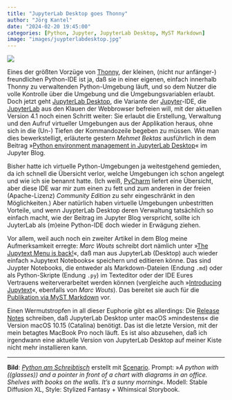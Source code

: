 ```yaml
---
title: "JupyterLab Desktop goes Thonny"
author: "Jörg Kantel"
date: "2024-02-20 19:45:00"
categories: [Python, Jupyter, JupyterLab Desktop, MyST Markdown]
image: "images/juypterlabdesktop.jpg"
---
```


[![](images/juypterlabdesktop-b.jpg)](https://www.flickr.com/photos/schockwellenreiter/53501582607/)

Eines der größten Vorzüge von [Thonny](http://cognitiones.kantel-chaos-team.de/programmierung/python/thonny.html), der kleinen, (nicht nur anfänger-) freundlichen Python-IDE ist ja, daß sie in einer eigenen, einfach innerhalb Thonny zu verwaltenden Python-Umgebung läuft, und so dem Nutzer die volle Kontrolle über die Umgebung und die Umgebungsvariablen erlaubt. Doch jetzt geht [JupyterLab Desktop](http://cognitiones.kantel-chaos-team.de/programmierung/python/jupyterlabdesktop.html), die Variante der [Jupyter](http://cognitiones.kantel-chaos-team.de/programmierung/python/jupyter.html)-IDE, die [JupyterLab](http://cognitiones.kantel-chaos-team.de/programmierung/python/jupyterlab.html) aus den Klauen der Webbrowser befreien will, mit der aktuellen Version 4.1 noch einen Schritt weiter: Sie erlaubt die Erstellung, Verwaltung und den Aufruf virtueller Umgebungen aus der Applikation heraus, ohne sich in die (Un-) Tiefen der Kommandozeile begeben zu müssen. Wie man dies bewerkstelligt, erläuterte gestern *Mehmet Bektas* ausführlich in dem Beitrag »[Python environment management in JupyterLab Desktop](https://blog.jupyter.org/python-environment-management-in-jupyterlab-desktop-3b119c5811d9)« im Jupyter Blog.

Bisher hatte ich virtuelle Python-Umgebungen ja weitestgehend gemieden, da ich schnell die Übersicht verlor, welche Umgebungen ich schon angelegt und wie ich sie benannt hatte. (Ich weiß, [PyCharm](http://cognitiones.kantel-chaos-team.de/programmierung/python/pycharm.html) liefert eine Übersicht, aber diese IDE war mir zum einen zu fett und zum anderen in der freien (Apache-Lizenz) *Community Edition* zu sehr eingeschränkt in den Möglichkeiten.) Aber natürlich haben virtuelle Umgebungen unbestritten Vorteile, und wenn JuypterLab Desktop deren Verwaltung tatsächlich so einfach macht, wie der Beitrag im Jupyter Blog verspricht, sollte ich JuyterLab als (m)eine Python-IDE doch wieder in Erwägung ziehen.

Vor allem, weil auch noch ein zweiter Artikel in dem Blog meine Aufmerksamkeit erregte: *Marc Wouts* schreibt dort nämlich unter »[The Jupytext Menu is back!](https://blog.jupyter.org/the-jupytext-menu-is-back-3e6212e8c090)«, daß man aus JupyterLab (Desktop) auch wieder einfach »Jupytext Notebooks« speichern und editieren könne. Das sind Juypter Notebooks, die entweder als Markdown-Dateien (Endung `.md`) oder als Python-Skripte (Endung `.py`) im Texteditor oder der IDE Eures Vertrauens weiterverarbeitet werden können (vergleiche auch »[Introducing Jupytext](https://towardsdatascience.com/introducing-jupytext-9234fdff6c57)«, ebenfalls von *Marc Wouts*). Das bereitet sie auch für die [Publikation via MyST Markdown](https://kantel.github.io/posts/2023083003_myst_jupyterbook/) vor.

Einen Wermutstropfen in all dieser Euphorie gibt es allerdings: Die [Release Notes](https://github.com/jupyterlab/jupyterlab-desktop/releases/tag/v4.1.1-1) schreiben, daß JupyterLab Desktop unter  macOS »mindestens« die Version macOS 10.15 (Catalina) benötigt. Das ist die letzte Version, mit der mein betagtes MacBook Pro noch läuft. Es ist also abzusehen, daß ich irgendwann eine aktuelle Version von JupyterLab Desktop auf meiner Kiste nicht mehr installieren kann.

---

**Bild**: *[Python am Schreibtisch](https://www.flickr.com/photos/schockwellenreiter/53501582607/)* erstellt mit [Scenario](http://cognitiones.kantel-chaos-team.de/technikgeschichte/rechnerundnetze/scenario.html).  Prompt: »*A python with ((glasses)) and a pointer in front of a chart with diagrams in an office. Shelves with books on the walls. It's a sunny morning*«. Modell: Stable Diffusion XL, Style: Stylized Fantasy + Whimsical Storybook.